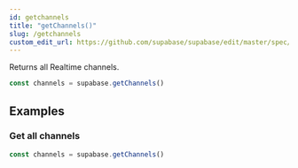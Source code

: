 ```yaml
---
id: getchannels
title: "getChannels()"
slug: /getchannels
custom_edit_url: https://github.com/supabase/supabase/edit/master/spec/supabase_js_v2.yml
---
```


Returns all Realtime channels.

```js
const channels = supabase.getChannels()
```


















## Examples

### Get all channels



```js
const channels = supabase.getChannels()
```